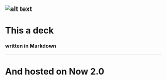 
![alt text](http://wowslider.com/sliders/demo-79/data1/images/dandelion445228_1280.jpg "Logo Title Text 1")
---
# This a deck
### written in Markdown
---
# And hosted on Now 2.0

